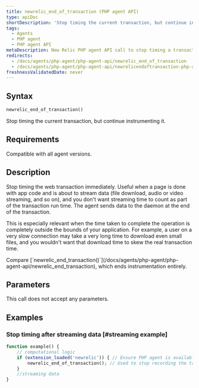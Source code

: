```yaml
---
title: newrelic_end_of_transaction (PHP agent API)
type: apiDoc
shortDescription: 'Stop timing the current transaction, but continue instrumenting it.'
tags:
  - Agents
  - PHP agent
  - PHP agent API
metaDescription: New Relic PHP agent API call to stop timing a transaction (but continue instrumenting it). Useful for streamed data.
redirects:
  - /docs/agents/php-agent/php-agent-api/newrelic_end_of_transaction
  - /docs/agents/php-agent/php-agent-api/newrelicendoftransaction-php-agent
freshnessValidatedDate: never
---
```


## Syntax

```php
newrelic_end_of_transaction()
```

Stop timing the current transaction, but continue instrumenting it.

## Requirements

Compatible with all agent versions.

## Description

Stop timing the web transaction immediately. Useful when a page is done with app code and is about to stream data (file download, audio or video streaming, and so on), and you don't want streaming time to count as part of the transaction run time. The agent sends data to the daemon at the end of the transaction.

This is especially relevant when the time taken to complete the operation is completely outside the bounds of your application. For example, a user on a very slow connection may take a very long time to download even small files, and you wouldn't want that download time to skew the real transaction time.

<Callout variant="tip">
  Compare [`newrelic_end_transaction()`](/docs/agents/php-agent/php-agent-api/newrelic_end_transaction), which ends instrumentation entirely.
</Callout>

## Parameters

This call does not accept any parameters.

## Examples

### Stop timing after streaming data [#streaming example]

```php
function example() { 
    // computational logic
    if (extension_loaded('newrelic')) { // Ensure PHP agent is available
        newrelic_end_of_transaction(); // Used to stop recording the transaction after computing for the transaction is complete, typically when streaming data 
    }
    //streaming data
}
```
